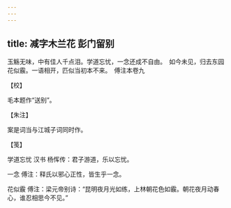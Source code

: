 ```yaml
---
---
---
```

title: 减字木兰花 彭门留别
---







玉觞无味，中有佳人千点泪。学道忘忧，一念还成不自由。　如今未见，归去东园花似霰。一语相开，匹似当初本不来。　傅注本卷九





【校】


毛本题作“送别”。





【朱注】


案是词当与江城子词同时作。





【笺】


学道忘忧 汉书 杨恽传：君子游道，乐以忘忧。

一念 傅注：释氏以邪心正性，皆生乎一念。

花似霰 傅注：梁元帝别诗：“昆明夜月光如练，上林朝花色如霰。朝花夜月动春心，谁忍相思今不见。”